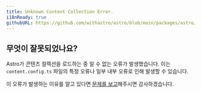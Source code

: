 ```yaml
---
title: Unknown Content Collection Error.
i18nReady: true
githubURL: https://github.com/withastro/astro/blob/main/packages/astro/src/core/errors/errors-data.ts
---
```


## 무엇이 잘못되었나요?

Astro가 콘텐츠 컬렉션을 로드하는 중 알 수 없는 오류가 발생했습니다.
이는 `content.config.ts` 파일의 특정 오류나 일부 내부 오류로 인해 발생할 수 있습니다.

이 오류가 발생하는 이유를 알고 있다면 [문제를 보고](https://astro.build/issues/)해주시면 감사하겠습니다.
